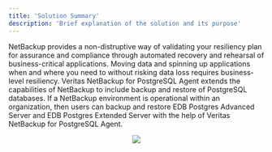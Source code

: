 ```yaml
---
title: 'Solution Summary'
description: 'Brief explanation of the solution and its purpose'
---
```

NetBackup provides a non-distruptive way of validating your resiliency plan for assurance and compliance through automated recovery and rehearsal of business-critical applications. Moving data and spinning up applications when and where you need to without risking data loss requires business-level resiliency. Veritas NetBackup for PostgreSQL Agent extends the capabilities of NetBackup to include backup and restore of PostgreSQL databases. If a NetBackup environment is operational within an organization, then users can backup and restore EDB Postgres Advanced Server and EDB Postgres Extended Server with the help of Veritas NetBackup for PostgreSQL Agent. 

<p align="center">
  <img  src="Images/Architecture.png">
</p>
